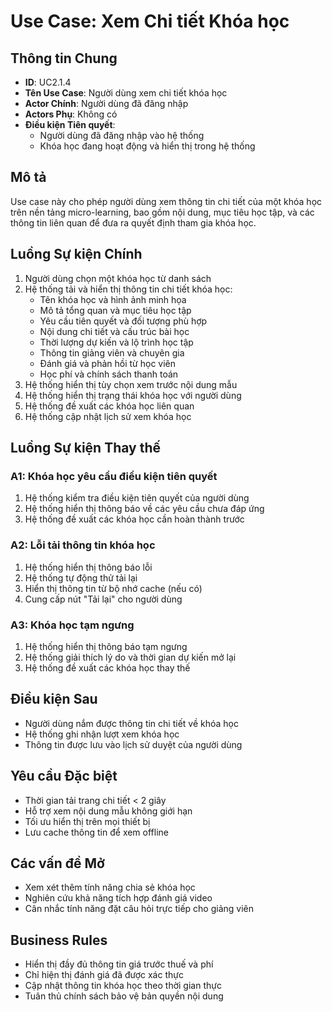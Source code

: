 # Use Case: Xem Chi tiết Khóa học

## Thông tin Chung

- **ID**: UC2.1.4
- **Tên Use Case**: Người dùng xem chi tiết khóa học
- **Actor Chính**: Người dùng đã đăng nhập
- **Actors Phụ**: Không có
- **Điều kiện Tiên quyết**:
  - Người dùng đã đăng nhập vào hệ thống
  - Khóa học đang hoạt động và hiển thị trong hệ thống

## Mô tả

Use case này cho phép người dùng xem thông tin chi tiết của một khóa học trên nền tảng micro-learning, bao gồm nội dung, mục tiêu học tập, và các thông tin liên quan để đưa ra quyết định tham gia khóa học.

## Luồng Sự kiện Chính

1. Người dùng chọn một khóa học từ danh sách
2. Hệ thống tải và hiển thị thông tin chi tiết khóa học:
   - Tên khóa học và hình ảnh minh họa
   - Mô tả tổng quan và mục tiêu học tập
   - Yêu cầu tiên quyết và đối tượng phù hợp
   - Nội dung chi tiết và cấu trúc bài học
   - Thời lượng dự kiến và lộ trình học tập
   - Thông tin giảng viên và chuyên gia
   - Đánh giá và phản hồi từ học viên
   - Học phí và chính sách thanh toán
3. Hệ thống hiển thị tùy chọn xem trước nội dung mẫu
4. Hệ thống hiển thị trạng thái khóa học với người dùng
5. Hệ thống đề xuất các khóa học liên quan
6. Hệ thống cập nhật lịch sử xem khóa học

## Luồng Sự kiện Thay thế

### A1: Khóa học yêu cầu điều kiện tiên quyết

1. Hệ thống kiểm tra điều kiện tiên quyết của người dùng
2. Hệ thống hiển thị thông báo về các yêu cầu chưa đáp ứng
3. Hệ thống đề xuất các khóa học cần hoàn thành trước

### A2: Lỗi tải thông tin khóa học

1. Hệ thống hiển thị thông báo lỗi
2. Hệ thống tự động thử tải lại
3. Hiển thị thông tin từ bộ nhớ cache (nếu có)
4. Cung cấp nút "Tải lại" cho người dùng

### A3: Khóa học tạm ngưng

1. Hệ thống hiển thị thông báo tạm ngưng
2. Hệ thống giải thích lý do và thời gian dự kiến mở lại
3. Hệ thống đề xuất các khóa học thay thế

## Điều kiện Sau

- Người dùng nắm được thông tin chi tiết về khóa học
- Hệ thống ghi nhận lượt xem khóa học
- Thông tin được lưu vào lịch sử duyệt của người dùng

## Yêu cầu Đặc biệt

- Thời gian tải trang chi tiết < 2 giây
- Hỗ trợ xem nội dung mẫu không giới hạn
- Tối ưu hiển thị trên mọi thiết bị
- Lưu cache thông tin để xem offline

## Các vấn đề Mở

- Xem xét thêm tính năng chia sẻ khóa học
- Nghiên cứu khả năng tích hợp đánh giá video
- Cân nhắc tính năng đặt câu hỏi trực tiếp cho giảng viên

## Business Rules

- Hiển thị đầy đủ thông tin giá trước thuế và phí
- Chỉ hiện thị đánh giá đã được xác thực
- Cập nhật thông tin khóa học theo thời gian thực
- Tuân thủ chính sách bảo vệ bản quyền nội dung
